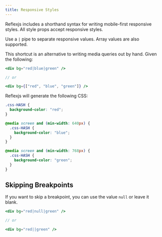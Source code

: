 ```yaml
---
title: Responsive Styles
---
```


Reflexjs includes a shorthand syntax for writing mobile-first responsive styles. All style props accept responsive styles.

<Callout>
  
Use a `|` pipe to separate responsive values. Array values are also supported.


</Callout>


This shortcut is an alternative to writing media queries out by hand. Given the following:

```jsx
<div bg="red|blue|green" />

// or

<div bg={["red", "blue", "green"]} />
```

Reflexjs will generate the following CSS:

```css
.css-HASH {
  background-color: "red";
}

@media screen and (min-width: 640px) {
  .css-HASH {
    background-color: "blue";
  }
}

@media screen and (min-width: 768px) {
  .css-HASH {
    background-color: "green";
  }
}
```

## Skipping Breakpoints

If you want to skip a breakpoint, you can use the value `null` or leave it blank.

```jsx
<div bg="red|null|green" />

// or

<div bg="red||green" />
```
